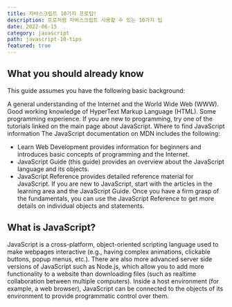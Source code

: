 ```yaml
---
title: 자바스크립트 10가지 프로팁!
description: 프로처럼 자바스크립트 사용할 수 있는 10가지 팁
date: 2022-06-15
category: javascript
path: javascript-10-tips
featured: true
---
```


## What you should already know

This guide assumes you have the following basic background:

A general understanding of the Internet and the World Wide Web (WWW).
Good working knowledge of HyperText Markup Language (HTML).
Some programming experience. If you are new to programming, try one of the tutorials linked on the main page about JavaScript.
Where to find JavaScript information
The JavaScript documentation on MDN includes the following:

- Learn Web Development provides information for beginners and introduces basic concepts of programming and the Internet.
- JavaScript Guide (this guide) provides an overview about the JavaScript language and its objects.
- JavaScript Reference provides detailed reference material for JavaScript.
  If you are new to JavaScript, start with the articles in the learning area and the JavaScript Guide. Once you have a firm grasp of the fundamentals, you can use the JavaScript Reference to get more details on individual objects and statements.

## What is JavaScript?

JavaScript is a cross-platform, object-oriented scripting language used to make webpages interactive (e.g., having complex animations, clickable buttons, popup menus, etc.). There are also more advanced server side versions of JavaScript such as Node.js, which allow you to add more functionality to a website than downloading files (such as realtime collaboration between multiple computers). Inside a host environment (for example, a web browser), JavaScript can be connected to the objects of its environment to provide programmatic control over them.
